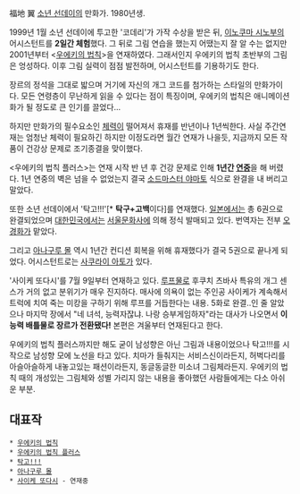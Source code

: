 福地 翼
[[소년 선데이]]의 만화가. 1980년생.

1999년 1월 소년 선데이에 투고한 '코데리'가 가작 수상을 받은 뒤, [[이노쿠마 시노부]]의 어시스턴트를 '''2일간 체험'''했다. 그 뒤로 그림 연습을 했는지 어땠는지 잘 알 수는 없지만 2001년부터 <[[우에키의 법칙]]>을 연재하였다. 그래서인지 우에키의 법칙 초반부의 그림은 엉성하다. 이후 그림 실력이 점점 발전하며, 어시스턴트를 기용하기도 한다.

장르의 정석을 그대로 밟으며 거기에 자신의 개그 코드를 첨가하는 스타일의 만화가이다. 모든 연령층이 무난하게 읽을 수 있다는 점이 특징이며, 우에키의 법칙은 애니메이션화가 될 정도로 큰 인기를 끌었다...

하지만 만화가의 필수요소인 [[체력]]이 떨어져서 휴재를 반년이나 1년씩한다. 사실 주간연재는 엄청난 체력이 필요하긴 하지만 이정도라면 월간 연재가 나을듯, 지금까지 모든 작품이 건강상 문제로 조기종결을 맞이했다. 

<우에키의 법칙 플러스>는 연재 시작 반 년 후 건강 문제로 인해 '''1년간 [[연중]]'''을 해 버렸다. 1년 연중의 벽은 넘을 수 없었는지 결국 [[소드마스터 야마토]] 식으로 완결을 내 버리고 말았다. 

또한 소년 선데이에서 '탁고!!!'[* '''탁구+고백'''이다]를 연재했다. [[일본]]에서는 총 6권으로 완결되었으며 [[대한민국]]에서는 [[서울문화사]]에 의해 정식 발매되고 있다. 번역자는 전부 [[오경화]]가 맡았다.

그리고 [[아나구루 몰]] 역시 1년간 컨디션 회복을 위해 휴재했다가 결국 5권으로 끝나게 되었다. 어시스턴트로는 [[사쿠라이 아토]]가 있다. 

'사이케 또다시'를 7월 9일부터 연재하고 있다. [[루프물]]로 후쿠치 츠바사 특유의 개그 센스가 거의 없고 분위기가 매우 진지하다. 매사에 의욕이 없는 주인공 사이케가 계속해서 트럭에 치여 죽는 미캉을 구하기 위해 루프를 거듭한다는 내용. 5화로 완결..인 줄 알았으나 마지막 장에서 "네 녀석, 능력자잖냐. 나랑 승부게임하자"라는 대사가 나오면서 '''이능력 배틀물로 장르가 전환됐다!''' 본편은 겨울부터 연재된다고 한다.

우에키의 법칙 플러스까지만 해도 굳이 남성향은 아닌 그림과 내용이었으나 탁고!!!를 시작으로 남성향 모에 노선을 타고 있다. 치마가 들춰지는 서비스신이라든지, 허벅다리를 아슬아슬하게 내놓고있는 패션이라든지, 동글동글한 미소녀 그림체라든지. 우에키의 법칙 때의 개성있는 그림체와 성별 가리지 않는 내용을 좋아했던 사람들에게는 다소 아쉬운 부분.

== 대표작 ==
 * [[우에키의 법칙]]
 * [[우에키의 법칙 플러스]]
 * [[탁고!!!]]
 * [[아나구루 몰]]
 * [[사이케 또다시]] - 연재중
